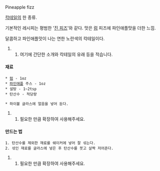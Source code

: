Pineapple fizz

[[칵테일]]의 한 종류.

기본적인 레시피는 평범한 '[[진 피즈]]'와 같다. 맛은 [[럼]] 피즈에 파인애플맛을 더한 느낌.

달콤하고 파인애플맛이 나는 연한 노란색의 칵테일이다.

## 여기에 간단한 소개와 칵테일의 유래 등을 적습니다.
==== 재료 ====
 * [[럼]] - 1oz
 * [[파인애플]] 주스 - 1oz
 * 설탕 - 1~2tsp
 * 탄산수 - 적당량

 * 하이볼 글라스에 얼음을 넣어 둔다.
## 필요한 만큼 확장하여 사용해주세요.
==== 만드는 법 ====
 1. 탄산수를 제외한 재료를 쉐이커에 넣어 잘 섞는다.
 2. 섞인 재료를 글라스에 넣은 후 탄산수를 붓고 살짝 저어준다.
## 필요한 만큼 확장하여 사용해주세요.
